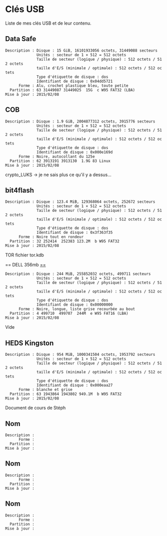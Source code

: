 = Clés USB =

Liste de mes clés USB et de leur contenu.

== Data Safe ==
 Description : Disque : 15 GiB, 16101933056 octets, 31449088 secteurs
               Unités : secteur de 1 × 512 = 512 octets
               Taille de secteur (logique / physique) : 512 octets / 512 octets
               taille d'E/S (minimale / optimale) : 512 octets / 512 octets
               Type d'étiquette de disque : dos
               Identifiant de disque : 0x04dd5721
       Forme : Alu, crochet plastique bleu, toute petite
   Partition : 63 31449087 31449025  15G  c W95 FAT32 (LBA)
 Mise à jour : 2015/02/08


== COB ==
 Description : Disque : 1.9 GiB, 2004877312 octets, 3915776 secteurs
               Unités : secteur de 1 × 512 = 512 octets
               Taille de secteur (logique / physique) : 512 octets / 512 octets
               taille d'E/S (minimale / optimale) : 512 octets / 512 octets
               Type d'étiquette de disque : dos
               Identifiant de disque : 0x000e169d
       Forme : Noire, autocollant du 125e
   Partition : 62 3913191 3913130  1.9G 83 Linux
 Mise à jour : 2015/02/08

crypto_LUKS -> je ne sais plus ce qu'il y a dessus...


== bit4flash ==
 Description : Disque : 123.4 MiB, 129368064 octets, 252672 secteurs
               Unités : secteur de 1 × 512 = 512 octets
               Taille de secteur (logique / physique) : 512 octets / 512 octets
               taille d'E/S (minimale / optimale) : 512 octets / 512 octets
               Type d'étiquette de disque : dos
               Identifiant de disque : 0x3f363f35
       Forme : Noire tout en rondeur
   Partition : 32 252414  252383 123.2M  b W95 FAT32
 Mise à jour : 2015/02/08

TOR fichier tor.kdb


== DELL 356mb [[==]]
 Description : Disque : 244 MiB, 255852032 octets, 499711 secteurs
               Unités : secteur de 1 × 512 = 512 octets
               Taille de secteur (logique / physique) : 512 octets / 512 octets
               taille d'E/S (minimale / optimale) : 512 octets / 512 octets
               Type d'étiquette de disque : dos
               Identifiant de disque : 0x00000000
       Forme : Noire, longue, liste grise recourbée au bout
   Partition : 4 499710  499707  244M  e W95 FAT16 (LBA)
 Mise à jour : 2015/02/08

Vide


== HEDS Kingston ==
 Description : Disque : 954 MiB, 1000341504 octets, 1953792 secteurs
               Unités : secteur de 1 × 512 = 512 octets
               Taille de secteur (logique / physique) : 512 octets / 512 octets
               taille d'E/S (minimale / optimale) : 512 octets / 512 octets
               Type d'étiquette de disque : dos
               Identifiant de disque : 0x000eaa27
       Forme : blanche et grise
   Partition : 63 1943864 1943802 949.1M  b W95 FAT32
 Mise à jour : 2015/02/08

Document de cours de Stéph


== Nom ==
 Description : 
       Forme : 
   Partition : 
 Mise à jour : 


== Nom ==
 Description : 
       Forme : 
   Partition : 
 Mise à jour : 


== Nom ==
 Description : 
       Forme : 
   Partition : 
 Mise à jour : 


